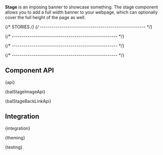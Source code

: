 

<Meta of={StageStories} />

<StoryHeading of={StageStories.Basic} hidden></StoryHeading>

<Banner of={StageStories} />

<Lead>**Stage** is an imposing banner to showcase something. The stage component allows you to add a full width banner to
  your webpage, which can optionally cover the full height of the page as well.</Lead>

<Canvas of={StageStories.Basic} sourceState="shown" />

<PlaygroundBar of={StageStories.Basic}></PlaygroundBar>

{/* STORIES */}
{/* ------------------------------------------------------ */}

<StoryHeading of={StageStories.SmallStage}></StoryHeading>

<Canvas of={StageStories.SmallStage} sourceState="shown" />

{/* ------------------------------------------------------ */}

<StoryHeading of={StageStories.LargeStage}></StoryHeading>

<Canvas of={StageStories.LargeStage} sourceState="shown" />

{/* ------------------------------------------------------ */}

<StoryHeading of={StageStories.StageWithImage}></StoryHeading>

<Canvas of={StageStories.StageWithImage} sourceState="shown" />

{/* ------------------------------------------------------ */}

## Component API


<Markdown>{api}</Markdown>


<Markdown>{balStageImageApi}</Markdown>


<Markdown>{balStageBackLinkApi}</Markdown>

## Integration


<Markdown>{integration}</Markdown>


<Markdown>{theming}</Markdown>


<Markdown>{testing}</Markdown>

<Footer />